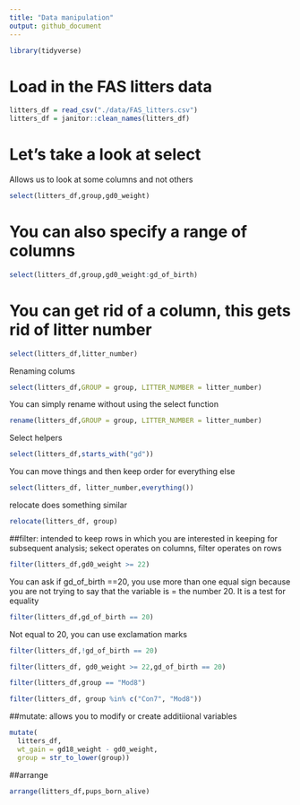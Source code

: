 ```yaml
---
title: "Data manipulation"
output: github_document
---
```


```r
library(tidyverse)
```

# Load in the FAS litters data 

```r
litters_df = read_csv("./data/FAS_litters.csv")
litters_df = janitor::clean_names(litters_df)
```

# Let's take a look at select 
Allows us to look at some columns and not others 

```r
select(litters_df,group,gd0_weight)
```

# You can also specify a range of columns

```r
select(litters_df,group,gd0_weight:gd_of_birth)
```

# You can get rid of a column, this gets rid of litter number
```r
select(litters_df,litter_number)
```

Renaming colums
```r
select(litters_df,GROUP = group, LITTER_NUMBER = litter_number)
```

You can simply rename without using the select function
```r
rename(litters_df,GROUP = group, LITTER_NUMBER = litter_number)
```

Select helpers
```r
select(litters_df,starts_with("gd"))
```
You can move things and then keep order for everything else
```r
select(litters_df, litter_number,everything())
```
relocate does something similar
```r
relocate(litters_df, group)
```

##filter: intended to keep rows in which you are interested in keeping for subsequent analysis; sekect operates on columns, filter operates on rows
```r
filter(litters_df,gd0_weight >= 22)
```

You can ask if gd_of_birth ==20, you use more than one equal sign because you are not trying to say that the variable is = the number 20. It is a test for equality
```r
filter(litters_df,gd_of_birth == 20)
```

Not equal to 20, you can use exclamation marks
```r
filter(litters_df,!gd_of_birth == 20)
```

```r
filter(litters_df, gd0_weight >= 22,gd_of_birth == 20)
```

```r
filter(litters_df,group == "Mod8")
```

```r
filter(litters_df, group %in% c("Con7", "Mod8"))
```

##mutate: allows you to modify or create additiional variables
```r
mutate(
  litters_df,
  wt_gain = gd18_weight - gd0_weight,
  group = str_to_lower(group))
```


##arrange 
```r
arrange(litters_df,pups_born_alive)
```

